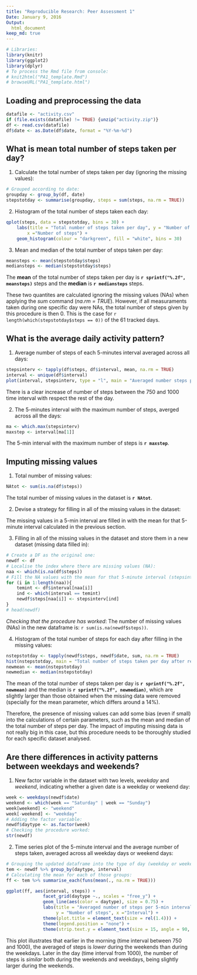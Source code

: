 ```yaml
---
title: "Reproducible Research: Peer Assessment 1"
Date: January 9, 2016
Output:
  html_document 
keep_md: true
---
```


```r
# Libraries:
library(knitr)
library(ggplot2)
library(dplyr)
# To process the Rmd file from console:
# knit2html("PA1_template.Rmd")
# browseURL("PA1_template.html")
```

## Loading and preprocessing the data
```r
datafile <- "activity.csv"
if (file.exists(datafile) != TRUE) {unzip("activity.zip")}
df <- read.csv(datafile)
df$date <- as.Date(df$date, format = "%Y-%m-%d")
```


## What is mean total number of steps taken per day?
1. Calculate the total number of steps taken per day (ignoring the missing values):
```r
# Grouped according to date:
groupday <- group_by(df, date)
stepstotday <- summarise(groupday, steps = sum(steps, na.rm = TRUE))
```

2. Histogram of the total number of steps taken each day:
```r
qplot(steps, data = stepstotday, bins = 30) + 
    labs(title = "Total number of steps taken per day", y = "Number of days", 
        x ="Number of steps") +  
    geom_histogram(colour = "darkgreen", fill = "white", bins = 30) 
```

3. Mean and median of the total number of steps taken per day:
```r
meansteps <- mean(stepstotday$steps)
mediansteps <- median(stepstotday$steps)
```
The **mean** of the total number of steps taken per day is **`r sprintf("%.2f", meansteps)`** steps and the **median** is **`r mediansteps`** steps.

These two quantites are calculated ignoring the missing values (NAs) when applying the *sum* command (*na.rm = TRUE*). However, if all measuraments taken during one specific day were NAs, the total number of steps given by this procedure is then 0. This is the case for `r length(which(stepstotday$steps == 0))` of the 61 tracked days. 


## What is the average daily activity pattern?
1. Average number of steps of each 5-minutes interval averaged across all days:
```r
stepsinterv <- tapply(df$steps, df$interval, mean, na.rm = TRUE)
interval <- unique(df$interval)
plot(interval, stepsinterv, type = "l", main = "Averaged number steps per 5-min interval", ylab = "Number of steps", xlab = "Interval", col = "blue", lwd = 2 )

```

There is a clear increase of number of steps between the 750 and 1000 time interval with respect the rest of the day. 


2. The 5-minutes interval with the maximum number of steps, averged across all the days:
```r
ma <- which.max(stepsinterv)
maxstep <- interval[ma[1]]
```
The 5-min interval with the maximum number of steps is **`r maxstep`**.


## Imputing missing values
1. Total number of missing values:
```r
NAtot <- sum(is.na(df$steps))
```
The total number of missing values in the dataset is **`r NAtot`**.

2. Devise a strategy for filling in all of the missing values in the dataset:

The missing values in a 5-min interval are filled in with the mean for that 5-minute interval calculated in the previous section. 

3. Filling in all of the missing values in the dataset and store them in a new dataset (missing data filled in):
```r
# Create a DF as the original one:
newdf <- df
# Localise the index where there are missing values (NA):
naa <- which(is.na(df$steps))
# Fill the NA values with the mean for that 5-minute interval (stepsinterv):
for (i in 1:length(naa)){
    temint <- df$interval[naa[i]]
    ind <- which(interval == temint)
    newdf$steps[naa[i]] <- stepsinterv[ind]
}
# head(newdf)  
```
*Checking that the procedure has worked*: The number of missing values (NAs) in the new dataframe is: `r sum(is.na(newdf$steps))`.

4. Histogram of the total number of steps for each day after filling in the missing values:
```r
nstepstotday <- tapply(newdf$steps, newdf$date, sum, na.rm = TRUE)
hist(nstepstotday, main = "Total number of steps taken per day after replacing NAs", xlab = "Number of steps", ylab = "Number of days", breaks = 30, col = "darkgreen")
newmean <- mean(nstepstotday)
newmedian <- median(nstepstotday)
```

The mean of the total number of steps taken per day is **`r sprintf("%.2f", newmean)`** and the median is **`r sprintf("%.2f", newmedian)`**, which are slightly larger than those obtained when the missing data were removed (specially for the mean parameter, which differs around a 14%). 

Therefore, the presence of missing values can add some bias (even if small) into the calculations of certain parameters, such as the mean and median of the total number of steps per day. The impact of imputing missing data is not really big in this case, but this procedure needs to be thoroughly studied for each specific dataset analysed.


## Are there differences in activity patterns between weekdays and weekends?

1. New factor variable in the dataset with two levels, *weekday* and *weekend*, indicating whether a given date is a weekday or weekend day:
```r
week <- weekdays(newdf$date)
weekend <- which(week == "Saturday" | week == "Sunday")
week[weekend] <- "weekend"
week[-weekend] <- "weekday"
# Adding the factor variable:
newdf$daytype <- as.factor(week)
# Checking the procedure worked:
str(newdf)
```

2. Time series plot of the 5-minute interval and the average number of steps taken, averaged across all weekday days or weekend days:
```r
# Grouping the updated dataframe into the type of day (weekday or weekend0, and interval:
tem <- newdf %>% group_by(daytype, interval)
# Calculating the mean for each of those groups:
ff <- tem %>% summarise_each(funs(mean(., na.rm = TRUE)))

ggplot(ff, aes(interval, steps)) + 
              facet_grid(daytype ~., scales = "free_y") +
              geom_line(aes(color = daytype), size = 0.75) +
              labs(title = "Averaged number of steps per 5-min interval", 
                   y = "Number of steps", x ="Interval") +
              theme(plot.title = element_text(size = rel(1.4))) + 
              theme(legend.position = "none") + 
              theme(strip.text.y = element_text(size = 15, angle = 90, face = "bold"))
```

This plot illustrates that earlier in the morning (time interval between 750 and 1000), the averaged of steps is *lower* during the weekends than during the weekdays. Later in the day (time interval from 1000), the number of steps is *similar* both during the weekends and weekdays, being slightly larger during the weekends. 
  
